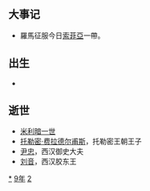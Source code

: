 {{yearTOC|-29|西汉'''[[建始_(汉)|建始]]四年'''}}

== 大事记 ==
*羅馬征服今日[[索菲亞|索菲亞]]一帶。

== 出生 ==
*

== 逝世 ==
* [[米利暗一世|米利暗一世]]
* [[托勒密·费拉德尔甫斯|托勒密·费拉德尔甫斯]]，托勒密王朝王子
* [[尹忠|尹忠]]，西汉御史大夫
* [[刘音_(胶东王)|刘音]]，西汉胶东王

{{Wikisource year mention}}

[[Category:前29年|*]]
[[Category:前20年代|9年]]
[[Category:前1世纪各年|2]]